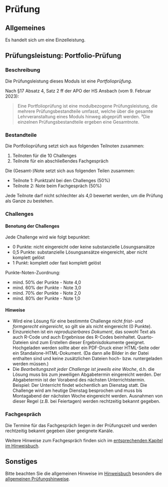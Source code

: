 

# Prüfung

## Allgemeines

Es handelt sich um eine Einzelleistung.


## Prüfungsleistung: Portfolio-Prüfung



### Beschreibung

Die Prüfungsleistung dieses Moduls ist eine *Portfolioprüfung*.

Nach §17 Absatz 4, Satz 2 ff der APO der HS Ansbach (vom 9. Februar 2023):

>   Eine Portfolioprüfung ist eine modulbezogene Prüfungsleistung, die mehrere Prüfungsbestandteile umfasst, welche über die gesamte Lehrveranstaltung eines Moduls hinweg abgeprüft werden. ³Die einzelnen Prüfungsbestandteile ergeben eine Gesamtnote.


### Bestandteile


Die Portfolioprüfung setzt sich aus folgenden Teilnoten zusammen:

1. Teilnoten für die 10 Challenges
2. Teilnote für ein abschließendes Fachgespräch


Die (Gesamt-)Note setzt sich aus folgenden Teilen zusammen:

- Teilnote 1: Punktzahl bei den Challenges (50%)
- Teilnote 2: Note beim Fachgespräch (50%)


:::{.callout-note}
Jede Teilnote darf nicht schlechter als 4,0 bewertet werden, um die Prüfung als Ganze zu bestehen.
:::


### Challenges

#### Benotung der Challenges

Jede Challenge wird wie folgt bepunktet:

- 0 Punkte: nicht eingereicht oder keine substanzielle Lösungsansätze
- 0,5 Punkte: substanzielle Lösungsansätze eingereicht, aber nicht komplett gelöst
- 1 Punkt: komplett oder fast komplett gelöst


Punkte-Noten-Zuordnung:


- mind. 50% der Punkte - Note 4,0
- mind. 60% der Punkte  - Note 3,0
- mind. 70% der Punkte - Note 2,0
- mind. 80% der Punkte - Note 1,0



#### Hinweise

- Wird eine Lösung für eine bestimmte Challenge nicht *frist- und formgerecht eingereicht*, so gilt sie als nicht eingereicht (0 Punkte).
- Einzureichen ist ein *reproduzierbares Dokument*, das sowohl Text als auch R-Code und auch Ergebnisse des R-Codes beinhaltet. Quarto-Dateien sind zum Erstellen dieser Ergebnisdokumente geeignet. Hochgeladen werden sollte aber ein PDF-Druck einer HTML-Seite oder ein Standalone-HTML-Dokument. (Da dann alle Bilder in der Datei enthalten sind und keine zusätzlichen Dateien hoch- bzw. runtergeladen werden müssen.)
- Die *Bearbeitungszeit jeder Challenge ist jeweils eine Woche*,
d.h. die Lösung muss bis zum jeweiligen Abgabetermin eingereicht werden. Der Abgabetermin ist der Vorabend des nächsten Unterrichtstermin. Beispiel: Der Unterricht findet wöchentlich am Dienstag statt. Die Challenge wird am heutige Dienstag besprochen und muss bis Montagabend der nächsten Woche eingereicht werden. Ausnahmen von dieser Regel (z.B. bei Feiertagen) werden rechtzeitig bekannt gegeben.


### Fachgespräch


Die Termine für das Fachgespräch liegen in der Prüfungszeit und werden rechtzeitig bekannt gegeben über geeignete Kanäle.

Weitere Hinweise zum Fachgespräch finden sich im [entsprechenden Kapitel im Hinweisbuch](https://hinweisbuch.netlify.app/045-hinweise-pruefung-fachgespraech-frame).



## Sonstiges

Bitte beachten Sie die allgemeinen Hinweise im [Hinweisbuch](https://hinweisbuch.netlify.app/) besonders die [allgemeinen Prüfungshinweise](https://hinweisbuch.netlify.app/010-hinweise-pruefung-allgemein-frame).





